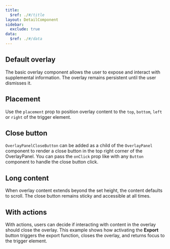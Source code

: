 ```yaml
---
title:
  $ref: ./#/title
layout: DetailComponent
sidebar:
  exclude: true
data:
  $ref: ./#/data
---
```


  <LivePreview componentName="overlay" exampleName="Default" >

## Default overlay

The basic overlay component allows the user to expose and interact with supplemental information. The overlay remains persistent until the user dismisses it.

  </LivePreview>

  <LivePreview componentName="overlay" exampleName="Placement">

## Placement

Use the `placement` prop to position overlay content to the `top`, `bottom`, `left` or `right` of the trigger element.

  </LivePreview>

   <LivePreview componentName="overlay" exampleName="CloseButton">

## Close button

`OverlayPanelCloseButton` can be added as a child of the `OverlayPanel` component to render a close button in the top right corner of the OverlayPanel. You can pass the `onClick` prop like with any `Button` component to handle the close button click.

  </LivePreview>

  <LivePreview componentName="overlay" exampleName="LongContent">

## Long content

When overlay content extends beyond the set height, the content defaults to scroll. The close button remains sticky and accessible at all times.

  </LivePreview>

  <LivePreview componentName="overlay" exampleName="WithActions">

## With actions

With actions, users can decide if interacting with content in the overlay should close the overlay. This example shows how activating the **Export** button triggers the export function, closes the overlay, and returns focus to the trigger element.

  </LivePreview>
